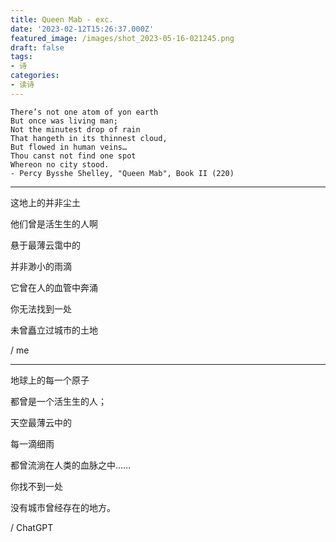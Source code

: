 ```yaml
---
title: Queen Mab - exc.
date: '2023-02-12T15:26:37.000Z'
featured_image: /images/shot_2023-05-16-021245.png
draft: false
tags:
- 诗
categories:
- 读诗
---
```


```
There’s not one atom of yon earth
But once was living man;
Not the minutest drop of rain
That hangeth in its thinnest cloud,
But flowed in human veins…
Thou canst not find one spot
Whereon no city stood.
- Percy Bysshe Shelley, "Queen Mab", Book II (220)
```

---

这地上的并非尘土

他们曾是活生生的人啊

悬于最薄云霭中的

并非渺小的雨滴

它曾在人的血管中奔涌

你无法找到一处

未曾矗立过城市的土地

/ me

---

地球上的每一个原子

都曾是一个活生生的人；

天空最薄云中的

每一滴细雨

都曾流淌在人类的血脉之中……

你找不到一处

没有城市曾经存在的地方。

/ ChatGPT